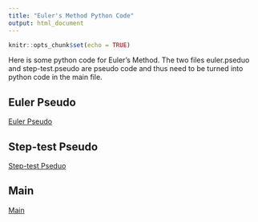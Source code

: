 ```yaml
---
title: "Euler's Method Python Code"
output: html_document
---
```


```r
knitr::opts_chunk$set(echo = TRUE)
```

Here is some python code for Euler's Method. The two files euler.pseduo and step-test.pseudo are pseudo code and thus need to be turned into python code in the main file.

## Euler Pseudo

[Euler Pseudo](A7/euler.pseudo)

## Step-test Pseudo

[Step-test Pseduo](A7/step-test.pseudo)

## Main

[Main](A7/main.py)